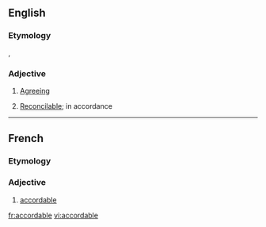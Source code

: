 ==English==

===Etymology===
{{etyl|fro|en}} {{m|fro|acordable}}, {{etyl|fr|en}} {{m|fr|accordable}}

===Adjective===
{{en-adj}}

# {{lb|en|obsolete}} [[agreeing|Agreeing]]
#: {{rfquotek|Geoffrey Chaucer}}
# {{lb|en|obsolete}} [[reconcilable|Reconcilable]]; in accordance

----

==French==

===Etymology===
{{suffix|accorder|able|lang=fr}}

===Adjective===
{{fr-adj|mf}}

# [[#English|accordable]]

[[fr:accordable]]
[[vi:accordable]]